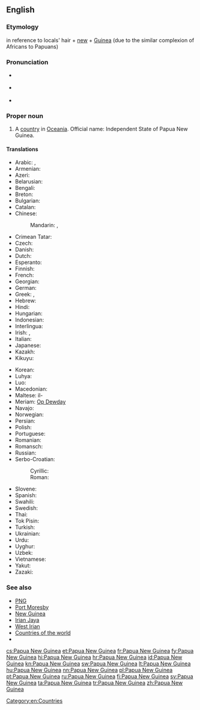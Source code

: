 ==English==
{{wikipedia}}

===Etymology===
{{etyl|ms}} {{term|pepuah||frizzy}} in reference to locals' hair + [[new]] + [[Guinea]] (due to the similar complexion of Africans to Papuans)

===Pronunciation===
* {{a|UK}} {{IPA|/ˈpæ.puː.ə ˌnjuː ˈɡɪ.ni/|/ˈpæ.pjuː.ə ˌnjuː ˈɡɪ.ni/}}
* {{a|US}} {{IPA|/ˈpæ.pu.ə ˌnu ˈɡɪ.ni/}}
* {{audio|en-us-Papua New Guinea.ogg|Audio (US)}}

===Proper noun===
{{en-proper noun|head=[[Papua]] [[New Guinea]]}}

# A [[country]] in [[Oceania]]. Official name: Independent State of Papua New Guinea.

====Translations====
{{trans-top|country in Oceania}}
* Arabic: {{t-|ar|بابوا غينيا الجديدة|f|tr=baabwa ghiniiya al-jadiida}}, {{t-|ar|بابوا نيو غينيا|f|tr=baabwa nyuu ghiniiya}}
* Armenian: {{t-|hy|Պապուա Նոր Գվինեա|tr=Papua Nor Gvinea}}
* Azeri: {{t-|az|Papua Yeni Qvineya}}
* Belarusian: {{t-|be|Папуа-Новая Гвінея|f|tr=Papuá-Nóvaja Hvinéja}}
* Bengali: {{t-|bn|পাপুয়া নিউগিনি}}
* Breton: {{t-|br|Papoua Ginea-Nevez}}
* Bulgarian: {{t-|bg|Папуа Нова Гвинея|f|tr=Papúa Nóva Gvinéja}}
* Catalan: {{t+|ca|Papua Nova Guinea|f}}
* Chinese:
*: Mandarin: {{t-|cmn|巴布亞新幾內亞|sc=Hani}}, {{t-|cmn|巴布亚新几内亚|tr=Bābùyǎ-Xīn-Jǐnèiyǎ|sc=Hani}}
* Crimean Tatar: {{tø|crh|Papua Yañı Gvineya}}
* Czech: {{t+|cs|Papua-Nová Guinea|f}}
* Danish: {{t+|da|Papua Ny Guinea}}
* Dutch: {{t+|nl|Papoea-Nieuw-Guinea}}
* Esperanto: {{t-|eo|Papuo-Nov-Gvineo}}
* Finnish: {{t+|fi|Papua-Uusi-Guinea}}
* French: {{t+|fr|Papouasie-Nouvelle-Guinée|f}}
* Georgian: {{t-|ka|პაპუა-ახალი გვინეა|tr=Papua-axali gvinea|sc=Geor}}
* German: {{t+|de|Papua-Neuguinea|n}}
* Greek: {{t-|el|Παπουασία-Νέα Γουινέα|f|tr=Papouasía-Néa Gouinéa}}, {{t-|el|Παπούα-Νέα Γουινέα|f|tr=Papoúa-Néa Gouinéa}}
* Hebrew: {{t-|he|פפואה־גינאה החדשה|tr=Papu'a-Gine'a ha-Khadasha}}
* Hindi: {{t+|hi|पापुआ न्यू गिनी|tr=pāpu'ā n'yū ginī}}
* Hungarian: {{t+|hu|Pápua Új-Guinea}}
* Indonesian: {{t+|id|Papua Nugini}}
* Interlingua: {{t-|ia|Papua Nove Guinea}}
* Irish: {{t-|ga|Nua-Ghuine Phapua|f}}, {{t-|ga|Stát Neamhspleách Nua-Ghuine Phapua|m}}
* Italian: {{t+|it|Papua Nuova Guinea}}
* Japanese: {{t-|ja|パプアニューギニア|tr=Papua-Nyūginia}}
* Kazakh: {{t|kk|Папуа-Ниугини|tr=Papua-Niugini|sc=Cyrl}}
* Kikuyu: {{tø|ki|Papua}}
{{trans-mid}}
* Korean: {{t-|ko|파푸아 뉴기니|tr=Papua Nyu Gini|sc=Hang}}
* Luhya: {{tø|luy|Papua}}
* Luo: {{tø|luo|Papua}}
* Macedonian: {{t-|mk|Папуа Нова Гвинеја|f|tr=Papúa Nóva Gvinéja}}
* Maltese: il-{{t-|mt|Papwa Gwinea Ġdida}}
* Meriam: [[Op Dewday]]
* Navajo: {{tø|nv|Páápowa Bigíní Ániidí}}
* Norwegian: {{t-|no|Papua Ny-Guinea}}
* Persian: {{t-|fa|پاپوآ گینه نو}}
* Polish: {{t+|pl|Papua-Nowa Gwinea}}
* Portuguese: {{t+|pt|Papua-Nova Guiné}}
* Romanian: {{t-|ro|Papua-Noua Guinee|f}}
* Romansch: {{t-|rm|Papua-Nova Guinea|f}}
* Russian: {{t-|ru|Папуа-Новая Гвинея|f|tr=Papuá-Nóvaja Gvinéja}}
* Serbo-Croatian:
*: Cyrillic: {{t-|sh|Папуа Нова Гвинеја|f}}
*: Roman: {{t-|sh|Papua Nova Gvineja|f}}
* Slovene: {{t+|sl|Papua Nova Gvineja|alt=Pápua Nôva Gvinêja|f}}
* Spanish: {{t+|es|Papúa Nueva Guinea|f}}
* Swahili: {{t+|sw|Papua}}
* Swedish: {{t+|sv|Papua Nya Guinea}}
* Thai: {{t+|th|ปาปัวนิวกินี|tr=bpaa-bpua-niw-gì-nee}}
* Tok Pisin: {{t-|tpi|Papua Niugini}}
* Turkish: {{t+|tr|Papua Yeni Gine}}
* Ukrainian: {{t-|uk|Папуа-Нова Гвінея|f|tr=Papuá-Nová Hvinéja}}
* Urdu: {{t-|ur|پاپوا نیو گنی}}
* Uyghur: {{t-|ug|پاپۇئا يېڭى گۋىنېيە|sc=ug-Arab}}
* Uzbek: {{t-|uz|Papua Yangi Gvineya}}
* Vietnamese: {{t-|vi|Papua New Guinea}}
* Yakut: {{tø|sah|Папуа Саҥа Гуинея|tr=Papua Saŋa Guineja|sc=Cyrl}}
* Zazaki: {{qualifier|Southern Zazaki}} {{tø|zza|Papua Ginea Newiye}}
{{trans-bottom}}

===See also===
* [[PNG]]
* [[Port Moresby]]
* [[New Guinea]]
* [[Irian Jaya]]
* [[West Irian]]
* [[Appendix:Countries of the world|Countries of the world]]
* {{pedialite}}

[[Category:en:Countries]]

[[cs:Papua New Guinea]]
[[et:Papua New Guinea]]
[[fr:Papua New Guinea]]
[[fy:Papua New Guinea]]
[[hi:Papua New Guinea]]
[[hr:Papua New Guinea]]
[[id:Papua New Guinea]]
[[kn:Papua New Guinea]]
[[sw:Papua New Guinea]]
[[lt:Papua New Guinea]]
[[hu:Papua New Guinea]]
[[nn:Papua New Guinea]]
[[pl:Papua New Guinea]]
[[pt:Papua New Guinea]]
[[ru:Papua New Guinea]]
[[fi:Papua New Guinea]]
[[sv:Papua New Guinea]]
[[ta:Papua New Guinea]]
[[tr:Papua New Guinea]]
[[zh:Papua New Guinea]]